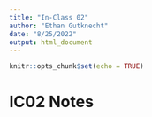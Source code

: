 ---
title: "In-Class 02"
author: "Ethan Gutknecht"
date: "8/25/2022"
output: html_document
---

```{r setup, include=FALSE}
knitr::opts_chunk$set(echo = TRUE)
```

# IC02 Notes


